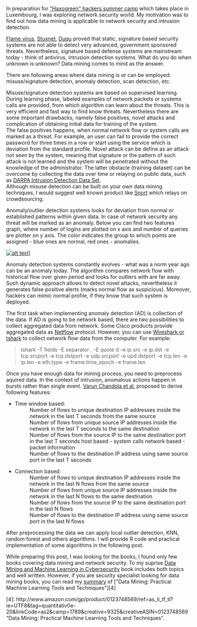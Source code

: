 In preparation for [\"Haxogreen\" hackers summer camp](http://www.haxogreen.lu) which takes place in Luxembourg, I was exploring network security world. My motivation was to find out how data mining is applicable to network security and intrusion detection. 


[Flame virus](http://en.wikipedia.org/wiki/Flame_(malware)), [Stuxnet](http://en.wikipedia.org/wiki/Stuxnet), [Duqu](http://en.wikipedia.org/wiki/Duqu) proved that static, signature based security systems are not able to detect very advanced, government sponsored threats. Nevertheless, signature based defense systems are mainstream today - think of antivirus, intrusion detection systems. What do you do when unknown is unknown? Data mining comes to mind as the answer.   


There are following areas where data mining is or can be employed: misuse/signature detection, anomaly detection, scan detection, etc.


Misuse/signature detection systems are based on supervised learning. During learning phase, labeled examples of network packets or systems calls are provided, from which algorithm can learn about the threats. This is very efficient and fast way to find know threats. Nevertheless there are some important drawbacks, namely false positives, novel attacks and complication of obtaining initial data for training of the system.    
The false positives happens, when normal network flow or system calls are marked as a threat. For example, an user can fail to provide the correct password for three times in a row or start using the service which is deviation from the standard profile. Novel attack can be define as an attack not seen by the system, meaning that signature or the pattern of such attack is not learned and the system will be penetrated without the knowledge of the administrator. The latter obstacle (training dataset) can be overcome by collecting the data over time or relaying on public data, such as [DARPA Intrusion Detection Data Set](http://www.ll.mit.edu/mission/communications/ist/corpora/ideval/data/index.html).   
Although misuse detection can be built on your own data mining techniques, I would suggest well known product like [Snort](http://www.snort.org/) which relays on crowdsourcing. 
 

Anomaly/outlier detection systems looks for deviation from normal or established patterns within given data. In case of network security any threat will be marked as an anomaly. Below you can find two features graph, where number of logins are plotted on x axis and number of queries are plotter on y axis. The color indicates the group to which points are assigned - blue ones are normal, red ones - anomalies.     


[![alt text](http://i176.photobucket.com/albums/w180/investuotojas/start_dec_anomalies.png)](http://s176.photobucket.com/albums/w180/investuotojas/?action=view&current=start_dec_anomalies.png)] 


Anomaly detection systems constantly evolves - what was a norm year ago can be an anomaly today. The algorithm compares network flow with historical flow over given period and looks for outliers with are far away. Such dynamic approach allows to detect novel attacks, nevertheless it generates false positive alerts (marks normal flow as suspicious). Moreover, hackers can mimic normal profile, if they know that such system is deployed.    

The first task when implementing anomaly detection (AD) is collection of the data. If AD is going to be network based, there are two possibilities to collect aggregated data from network. Some Cisco products provide aggregated data as [Netflow](http://www.cisco.com/en/US/products/ps6601/products_ios_protocol_group_home.html) protocol. However, you can use [Wireshark or tshark](http://www.wireshark.org) to collect network flow data from the computer. For example:   

 
> tshark -T fields -E separator , -E quote d -e ip.src -e ip.dst -e tcp.srcport -e tcp.dstport -e udp.srcport -e upd.dstport -e tcp.len -e ip.len -e eth.type -e frame.time_epoch -e frame.len


Once you have enough data for mining process, you need to preprocess aquired data. In the context of intrusion, anomalous actions happen in bursts rather than single event. [Varun Chandola et al.][1] proposed to derive following features:

* Time window based:
:   Number of flows to unique destination IP addresses inside the network in the last T seconds from the same source
:   Number of flows from unique source IP addresses inside the network in the last T seconds to the same destination
:   Number of flows from the source IP to the same destination port in the last T seconds host based - system calls network based - packet information
:   Number of flows to the destination IP address using same source port in the last T seconds   

* Connection based:
:   Number of flows to unique destination IP addresses inside the network in the last N flows from the same source
:   Number of flows from unique source IP addresses inside the network in the last N flows to the same destination
:   Number of flows from the source IP to the same destination port in the last N flows
:   Number of flows to the destination IP address using same source port in the last N flows


After preprocessing the data we can apply local outlier detection, KNN, random forest and others algorithms. I will  provide R code and practical implementation of some algorithms in the following post.



While preparing this post, I was looking for the books, I found only few books covering data mining and network security. To my suprise [Data Mining and Machine Learning in Cybersecurity][2] book includes both topics and well written. However, if you are security specialist looking for data mining books, you can read my [summary][3] of [\"Data Mining: Practical Machine Learning Tools and Techniques\"][4]       
 
[1]: http://minds.cs.umn.edu/publications/chapter.pdf "Data Mining for Cyber Security"
[2]: http://www.amazon.com/gp/product/1439839425/ref=as_li_qf_sp_asin_tl?ie=UTF8&tag=quantitativ0e-20&linkCode=as2&camp=1789&creative=9325&creativeASIN=1439839425
[3]: http://www.investuotojas.eu/2012/07/02/my-first-competition-at-kaggle/
[4]: http://www.amazon.com/gp/product/0123748569/ref=as_li_tf_tl?ie=UTF8&tag=quantitativ0e-20&linkCode=as2&camp=1789&creative=9325&creativeASIN=0123748569 "Data Mining: Practical Machine Learning Tools and Techniques".
